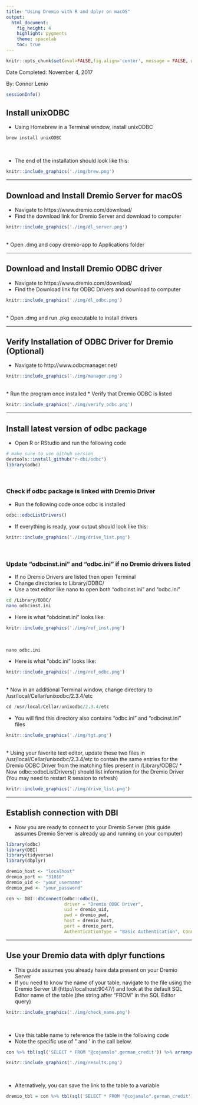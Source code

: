```yaml
---
title: "Using Dremio with R and dplyr on macOS"
output: 
  html_document: 
    fig_height: 4
    highlight: pygments
    theme: spacelab
    toc: true
---
```


```r
knitr::opts_chunk$set(eval=FALSE,fig.align='center', message = FALSE, warning=FALSE)
```

Date Completed: November 4, 2017

By: Connor Lenio
```r
sessionInfo()
```

## Install unixODBC
* Using Homebrew in a Terminal window, install unixODBC
```bash
brew install unixODBC
```
<br>

* The end of the installation should look like this:
```r
knitr::include_graphics('./img/brew.png')
```

***

## Download and Install Dremio Server for macOS
* Navigate to https://www.dremio.com/download/
* Find the download link for Dremio Server and download to computer
```r
knitr::include_graphics('./img/dl_server.png')
```
<br>
* Open .dmg and copy dremio-app to Applications folder

***

## Download and Install Dremio ODBC driver
* Navigate to https://www.dremio.com/download/
* Find the Download link for ODBC Drivers and download to computer
```r
knitr::include_graphics('./img/dl_odbc.png')
```
<br>
* Open .dmg and run .pkg executable to install drivers

***

## Verify Installation of ODBC Driver for Dremio (Optional)
* Navigate to http://www.odbcmanager.net/
```r
knitr::include_graphics('./img/manager.png')
```
<br>
* Run the program once installed
* Verify that Dremio ODBC is listed


```r
knitr::include_graphics('./img/verify_odbc.png')
```

***


## Install latest version of odbc package
* Open R or RStudio and run the following code
```r
# make sure to use github version
devtools::install_github("r-dbi/odbc")
library(odbc)
```
<br>

### Check if odbc package is linked with Dremio Driver
* Run the following code once odbc is installed
```r
odbc::odbcListDrivers()
```
* If everything is ready, your output should look like this:
```r
knitr::include_graphics('./img/drive_list.png')
```
<br>

### Update "odbcinst.ini" and "odbc.ini" if no Dremio drivers listed
* If no Dremio Drivers are listed then open Terminal
* Change directories to Library/ODBC/
* Use a text editor like nano to open both "odbcinst.ini" and "odbc.ini"
```bash
cd /Library/ODBC/
nano odbcinst.ini
```
* Here is what "obdcinst.ini" looks like:
```r
knitr::include_graphics('./img/ref_inst.png')
```
<br>
```r
nano odbc.ini
```
* Here is what "obdc.ini" looks like:
```r
knitr::include_graphics('./img/ref_odbc.png')
```
<br>
* Now in an additional Terminal window, change directory to /usr/local/Cellar/unixodbc/2.3.4/etc
```r
cd /usr/local/Cellar/unixodbc/2.3.4/etc
```
* You will find this directory also contains "odbc.ini" and "odbcinst.ini" files
```r
knitr::include_graphics('./img/tgt.png')
```
<br>
* Using your favorite text editor, update these two files in /usr/local/Cellar/unixodbc/2.3.4/etc to contain the same entries for the Dremio ODBC Driver from the matching files present in /Library/ODBC/
* Now odbc::odbcListDrivers() should list information for the Dremio Driver (You may need to restart R session to refresh)
```r
knitr::include_graphics('./img/drive_list.png')
```

***


## Establish connection with DBI
* Now you are ready to connect to your Dremio Server (this guide assumes Dremio Server is already up and running on your computer)
```r
library(odbc)
library(DBI)
library(tidyverse)
library(dbplyr)

dremio_host <- "localhost"
dremio_port <- "31010"
dremio_uid <- "your_username"
dremio_pwd <- "your_password"

con <- DBI::dbConnect(odbc::odbc(), 
                      driver = "Dremio ODBC Driver",
                      uid = dremio_uid, 
                      pwd = dremio_pwd, 
                      host = dremio_host, 
                      port = dremio_port,
                      AuthenticationType = "Basic Authentication", ConnectionType = "Direct")
```

***

## Use your Dremio data with dplyr functions
* This guide assumes you already have data present on your Dremio Server
* If you need to know the name of your table, navigate to the file using the Dremio Server UI (http://localhost:9047/) and look at the default SQL Editor name of the table (the string after "FROM" in the SQL Editor query)

```r
knitr::include_graphics('./img/check_name.png')
```
<br>

* Use this table name to reference the table in the following code
* Note the specific use of " and ' in the call below. 
```r
con %>% tbl(sql('SELECT * FROM "@cojamalo".german_credit')) %>% arrange(Purpose)
```
```r
knitr::include_graphics('./img/results.png')
```
<br>

* Alternatively, you can save the link to the table to a variable
```r
dremio_tbl = con %>% tbl(sql('SELECT * FROM "@cojamalo".german_credit'))
```

